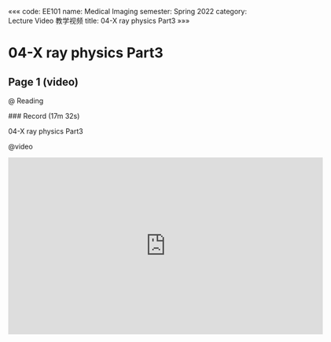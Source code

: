 «««
code: EE101
name: Medical Imaging
semester: Spring 2022
category: Lecture Video 教学视频
title: 04-X ray physics Part3
»»»

# 04-X ray physics Part3

## Page 1 (video)

@ Reading

<div class="markdown-body">
### Record (17m 32s)

04-X ray physics Part3
</div>

@video

<iframe src="https://sbbrisk.com/e/u6ou4n25jgmw.html" frameborder=0 marginwidth=0 marginheight=0 scrolling=no width=640 height=360 allowfullscreen></iframe>
